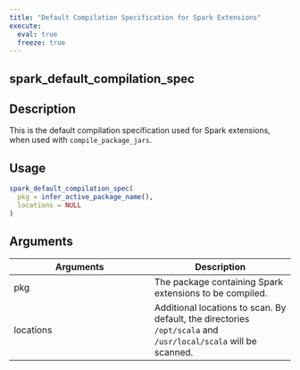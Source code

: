 ```yaml
---
title: "Default Compilation Specification for Spark Extensions"
execute:
  eval: true
  freeze: true
---
```


## spark_default_compilation_spec

## Description
This is the default compilation specification used for Spark extensions, when used with `compile_package_jars`.


## Usage
```r
spark_default_compilation_spec(
  pkg = infer_active_package_name(),
  locations = NULL
)
```

## Arguments
|Arguments|Description|
|---|---|
| pkg | The package containing Spark extensions to be compiled. |
| locations | Additional locations to scan. By default, the directories `/opt/scala` and `/usr/local/scala` will be scanned. |








